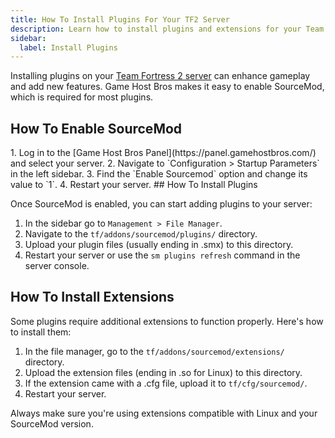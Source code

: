 ```yaml
---
title: How To Install Plugins For Your TF2 Server
description: Learn how to install plugins and extensions for your Team Fortress 2 dedicated server.
sidebar:
  label: Install Plugins
---
```


Installing plugins on your [Team Fortress 2 server](https://www.gamehostbros.com/team-fortress-2-server-hosting/) can enhance gameplay and add new features. Game Host Bros makes it easy to enable SourceMod, which is required for most plugins.

## How To Enable SourceMod
<Steps>
1. Log in to the [Game Host Bros Panel](https://panel.gamehostbros.com/) and select your server.
2. Navigate to `Configuration > Startup Parameters` in the left sidebar.
3. Find the `Enable Sourcemod` option and change its value to `1`.
4. Restart your server.
</Steps>
## How To Install Plugins

Once SourceMod is enabled, you can start adding plugins to your server:
<Steps>
1. In the sidebar go to `Management > File Manager`.
2. Navigate to the `tf/addons/sourcemod/plugins/` directory.
3. Upload your plugin files (usually ending in .smx) to this directory.
4. Restart your server or use the `sm plugins refresh` command in the server console.
</Steps>

## How To Install Extensions

Some plugins require additional extensions to function properly. Here's how to install them:
<Steps>
1. In the file manager, go to the `tf/addons/sourcemod/extensions/` directory.
2. Upload the extension files (ending in .so for Linux) to this directory.
3. If the extension came with a .cfg file, upload it to `tf/cfg/sourcemod/`.
4. Restart your server.
</Steps>
Always make sure you're using extensions compatible with Linux and your SourceMod version.